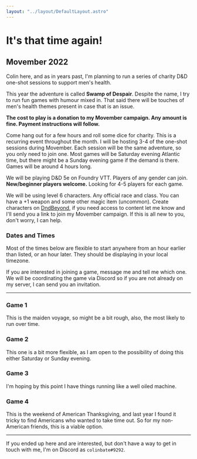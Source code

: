 ```yaml
---
layout: "../layout/DefaultLayout.astro"
---
```


# It's that time again!

## Movember 2022

Colin here, and as in years past, I'm planning to run a series of charity D&D one-shot sessions to support men's health.

This year the adventure is called **Swamp of Despair**. Despite the name, I try to run fun games with humour mixed in. That said there will be touches of men's health themes present in case that is an issue.

**The cost to play is a donation to my Movember campaign. Any amount is fine. Payment instructions will follow.**

Come hang out for a few hours and roll some dice for charity. This is a recurring event throughout the month. I will be hosting 3-4 of the one-shot sessions during Movember. Each session will be the same adventure, so you only need to join one. Most games will be Saturday evening Atlantic time, but there might be a Sunday evening game if the demand is there. Games will be around 4 hours long.

We will be playing D&D 5e on Foundry VTT. Players of any gender can join. **New/beginner players welcome.** Looking for 4-5 players for each game.

We will be using level 6 characters. Any official race and class. You can have a +1 weapon and some other magic item (uncommon). Create characters on [DndBeyond](https://dndbeyond.com), if you need access to content let me know and I'll send you a link to join my Movember campaign. If this is all new to you, don't worry, I can help.

### Dates and Times

Most of the times below are flexible to start anywhere from an hour earlier than listed, or an hour later. They should be displaying in your local timezone.

If you are interested in joining a game, message me and tell me which one. We will be coordinating the game via Discord so if you are not already on my server, I can send you an invitation. 

---

### Game 1

<LocalDate date="2022-11-05T23:00:00Z" />

This is the maiden voyage, so might be a bit rough, also, the most likely to run over time.

### Game 2

<LocalDate date="2022-11-13T00:00:00Z" />
<LocalDate date="2022-11-14T00:00:00Z" />

This one is a bit more flexible, as I am open to the possibility of doing this either Saturday or Sunday evening.

### Game 3

<LocalDate date="2022-11-20T00:00:00Z" />

I'm hoping by this point I have things running like a well oiled machine.

### Game 4

<LocalDate date="2022-11-27T00:00:00Z" />

This is the weekend of American Thanksgiving, and last year I found it tricky to find Americans who wanted to take time out. So for my non-American friends, this is a viable option.

[0]: https://ca.movember.com/events/view/id/0Qxp

---

If you ended up here and are interested, but don't have a way to get in touch with me, I'm on Discord as `colinbate#9292`.